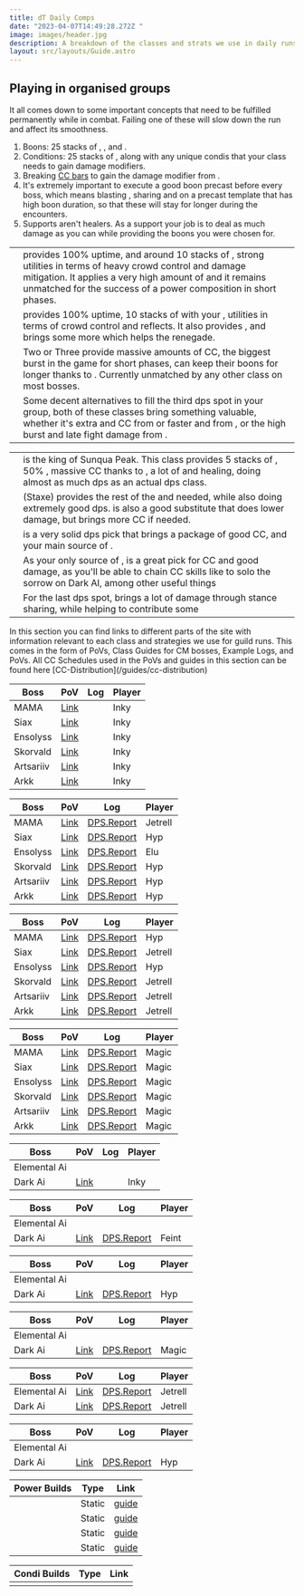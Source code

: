 ```yaml
---
title: dT Daily Comps
date: "2023-04-07T14:49:28.272Z "
image: images/header.jpg
description: A breakdown of the classes and strats we use in daily runs
layout: src/layouts/Guide.astro
---
```


## Playing in organised groups

It all comes down to some important concepts that need to be fulfilled permanently while in combat. Failing one of these will slow down the run and affect its smoothness.

1. Boons: 25 stacks of <Boon name="Might"/>, <Boon name="Fury"/>, <Boon name="Quickness"/> and <Boon name="Alacrity"/>.
2. Conditions: 25 stacks of <Condition name="vulnerability"/>, along with any unique condis that your class needs to gain damage modifiers.
3. Breaking [CC bars](guides/cc-distribution) to gain the damage modifier from <Effect name="Exposed"/>.
4. It's extremely important to execute a good boon precast before every boss, which means blasting <Boon name="Might"/>, sharing <Boon name="Quickness"/> and <Boon name="Alacrity"/> on a precast template that has high boon duration, so that these will stay for longer during the encounters.
5. Supports aren't healers. As a support your job is to deal as much damage as you can while providing the boons you were chosen for.

<Divider text="Compositions"/>

<Card title="Shattered Observatory and Nightmare CM">

|                                                                                                                                                                                            |                                                                                                                                                                                                                                                                                                                                                                                                                                                                   |
| ------------------------------------------------------------------------------------------------------------------------------------------------------------------------------------------ | ----------------------------------------------------------------------------------------------------------------------------------------------------------------------------------------------------------------------------------------------------------------------------------------------------------------------------------------------------------------------------------------------------------------------------------------------------------------- |
| <Specialization name="Renegade" disableText/>                                                                                                                                              | <BuildLink build="Power Renegade" specialization="Renegade"/> provides 100% <Boon name="Alacrity"/> uptime, and around 10 stacks of <Boon name="Might"/>, strong utilities in terms of heavy crowd control and damage mitigation. It applies a very high amount of <Condition name="vulnerability"/> and it remains unmatched for the success of a power composition in short phases. <br/>                                                                       |
| <Specialization name="Scrapper" disableText/>                                                                                                                                              | <BuildLink build="Power Scrapper"  specialization="Scrapper"/> provides 100% <Boon name="Quickness"/> uptime, 10 stacks of <Boon name="Might"/> with your <Skill name="Blast Gyro"/> , utilities in terms of crowd control and reflects. It also provides <Skill name="Superspeed"/>, and brings some more <Condition name="vulnerability"/> which helps the renegade.<br/>                                                                                   |
| <Specialization name="Soulbeast" disableText/>                                                                                                                                             | Two or Three <BuildLink build="Power Soulbeast"  specialization="Soulbeast"/> provide massive amounts of CC, the biggest burst in the game for short phases, can keep their boons for longer thanks to <Trait name="Essence of Speed"/>. Currently unmatched by any other class on most bosses.                                                                                                                                                                         |
| <Specialization name="Soulbeast" disableText/><Specialization name="Weaver" disableText/> <Specialization name="Dragonhunter" disableText/><Specialization name="Bladesworn" disableText/> | Some decent alternatives to fill the third dps spot in your group, both of these classes bring something valuable, whether it's extra <Boon name="Quickness"/> and CC from <BuildLink build="Power Bladesworn"  specialization="Bladesworn"/> or faster <Condition name="vulnerability"/> and <Boon name="Aegis"/> from <BuildLink build="Power Dragonhunter"  specialization="Dragonhunter"/>, or the high burst and late fight damage from <BuildLink build="Power Weaver" specialization="Weaver"/>. |

</Card>

<Card title="Sunqua Peak CM">

|                                                                                           |                                                                                                                                                                                                                                                                                                                                                    |
| ----------------------------------------------------------------------------------------- | -------------------------------------------------------------------------------------------------------------------------------------------------------------------------------------------------------------------------------------------------------------------------------------------------------------------------------------------------- |
| <Specialization name="Specter" disableText/>                                              | <BuildLink build="Condi Specter" specialization="Specter"/> is the king of Sunqua Peak. This class provides 5 stacks of <Boon name="Might"/>, 50% <Boon name="Alacrity"/>, massive CC thanks to <Skill name="Basilisk Venom"/>, a lot of <Condition name="vulnerability"/> and healing, doing almost as much dps as an actual dps class. <br/> |
| <Specialization name="Mirage" disableText/> <Specialization name="Renegade" disableText/> | <BuildLink build="Condi Mirage"  specialization="Mirage"/> (Staxe) provides the rest of the <Boon name="Might"/> and <Boon name="Alacrity"/> needed, while also doing extremely good dps.<BuildLink build="Condi Alac Renegade"  specialization="Renegade"/> is also a good substitute that does lower damage, but brings more CC if needed.<br/>           |
| <br/> <Specialization name="Harbinger" disableText/>                                      | <BuildLink build="Condi Harbinger"  specialization="Harbinger"/> is a very solid dps pick that brings a package of good CC, <Boon name="Might"/> and your main source of <Condition name="vulnerability"/>.                                                                                                                                    |
| <Specialization name="Firebrand" disableText/>                                            | As your only source of <Boon name="Quickness"/>, <BuildLink build="Condi Firebrand"  specialization="Firebrand"/> is a great pick for CC and good damage, as you'll be able to chain CC skills like <Skill name="Sanctuary"/> to solo the sorrow on Dark AI, among other useful things                                                         |
| <Specialization name="Soulbeast" disableText/>                                            | For the last dps spot, <BuildLink build="Condi Soulbeast"  specialization="Soulbeast"/> brings a lot of damage through stance sharing, while helping to contribute some <Condition name="vulnerability"/>                                                                                                                                         |

</Card>

<Divider text="Useful Links"/>
In this section you can find links to different parts of the site with information relevant to each class and strategies we use for guild runs. This comes in the form of PoVs, Class Guides for CM bosses, Example Logs, and PoVs. All CC Schedules used in the PoVs and guides in this section can be found here [CC-Distribution](/guides/cc-distribution)

<Card title="Example Power PoVs + Logs">

<Tabs>
<Tab specialization="Renegade">

| Boss      | PoV                                                        | Log | Player |
| --------- | ---------------------------------------------------------- | --- | ------ |
| MAMA      | [Link](https://www.youtube.com/watch?v=lAIxOQlt_jI&t=235s) |     | Inky   |
| Siax      | [Link](https://www.youtube.com/watch?v=lAIxOQlt_jI&t=290s) |     | Inky   |
| Ensolyss  | [Link](https://www.youtube.com/watch?v=lAIxOQlt_jI&t=333s) |     | Inky   |
| Skorvald  | [Link](https://www.youtube.com/watch?v=lAIxOQlt_jI&t=0s)   |     | Inky   |
| Artsariiv | [Link](https://www.youtube.com/watch?v=lAIxOQlt_jI&t=68s)  |     | Inky   |
| Arkk      | [Link](https://www.youtube.com/watch?v=lAIxOQlt_jI&t=133s) |     | Inky   |

</Tab>

<Tab specialization="Scrapper">

| Boss      | PoV                                        | Log                                                         | Player  |
| --------- | ------------------------------------------ | ----------------------------------------------------------- | ------- |
| MAMA      | [Link](https://youtu.be/xEHSN4uoyaM)       | [DPS.Report](https://dps.report/p2jZ-20230226-153044_mama)  | Jetrell |
| Siax      | [Link](https://youtu.be/cN_fLBIaAhA)       | [DPS.Report](https://dps.report/bYKc-20230226-154315_siax)  | Hyp     |
| Ensolyss  | [Link](https://youtu.be/kTTD3RrMIlI)       | [DPS.Report](https://dps.report/qwmP-20221215-182717_enso)  | Elu     |
| Skorvald  | [Link](https://youtu.be/l-BeKbgeL8s)       | [DPS.Report](https://dps.report/Lskf-20230217-222859_skor)  | Hyp     |
| Artsariiv | [Link](https://youtu.be/qhCSGO0cZ0o?t=139) | [DPS.Report](https://dps.report/3zj4-20221117-203459_arriv) | Hyp     |
| Arkk      | [Link](https://youtu.be/uaC9y-1G6Us)       | [DPS.Report](https://dps.report/Assu-20230221-212418_arkk)  | Hyp     |

</Tab>

<Tab specialization="Soulbeast">

| Boss      | PoV                                        | Log                                                         | Player  |
| --------- | ------------------------------------------ | ----------------------------------------------------------- | ------- |
| MAMA      | [Link](https://youtu.be/90pdA_RXrZg)       | [DPS.Report](https://dps.report/N9pA-20230221-222004_mama)  | Hyp     |
| Siax      | [Link](https://youtu.be/vznqacW_-mU)       | [DPS.Report](https://dps.report/bYKc-20230226-154315_siax)  | Jetrell |
| Ensolyss  | [Link](https://youtu.be/0aW6haE4vhI)       | [DPS.Report](https://dps.report/BJD5-20230226-165007_enso)  | Hyp     |
| Skorvald  | [Link](https://youtu.be/NG7OX2ZLyQU)       | [DPS.Report](https://dps.report/tdg5-20230217-223427_skor)  | Jetrell |
| Artsariiv | [Link](https://youtu.be/8bQUWBhMaHo)       | [DPS.Report](https://dps.report/DnoQ-20230127-005234_arriv) | Jetrell |
| Arkk      | [Link](https://youtu.be/VJOA0w7c_rw?t=200) | [DPS.Report](https://dps.report/yEY8-20221117-234757_arkk)  | Jetrell |

</Tab>
<Tab specialization="Dragonhunter">

| Boss      | PoV                                        | Log                                                         | Player |
| --------- | ------------------------------------------ | ----------------------------------------------------------- | ------ |
| MAMA      | [Link](https://youtu.be/JAL9VH6TYkI?t=286) | [DPS.Report](https://dps.report/yIZv-20230221-233753_mama)  | Magic  |
| Siax      | [Link](https://youtu.be/JAL9VH6TYkI?t=341) | [DPS.Report](https://dps.report/fw1V-20230221-234248_siax)  | Magic  |
| Ensolyss  | [Link](https://youtu.be/JAL9VH6TYkI?t=387) | [DPS.Report](https://dps.report/PFOU-20230221-234625_enso)  | Magic  |
| Skorvald  | [Link](https://youtu.be/JAL9VH6TYkI)       | [DPS.Report](https://dps.report/w6Vw-20230221-220014_skor)  | Magic  |
| Artsariiv | [Link](https://youtu.be/JAL9VH6TYkI?t=82)  | [DPS.Report](https://dps.report/Eb5h-20230221-221859_arriv) | Magic  |
| Arkk      | [Link](https://youtu.be/JAL9VH6TYkI?t=164) | [DPS.Report](https://dps.report/sKwF-20230221-224208_arkk)  | Magic  |

</Tab>
</Tabs>

</Card>

<Card title="Example Condi PoVs + Logs">

<Tabs>
<Tab specialization="Renegade">

| Boss         | PoV                                                        | Log | Player |
| ------------ | ---------------------------------------------------------- | --- | ------ |
| Elemental Ai |                                                            |     |        |
| Dark Ai      | [Link](https://www.youtube.com/watch?v=lAIxOQlt_jI&t=453s) |     | Inky   |

</Tab>

<Tab specialization="Mirage">

| Boss         | PoV                                  | Log                                                      | Player |
| ------------ | ------------------------------------ | -------------------------------------------------------- | ------ |
| Elemental Ai |                                      |                                                          |        |
| Dark Ai      | [Link](https://youtu.be/VI3ZbbNrwzk) | [DPS.Report](https://dps.report/lwZE-20221206-215756_ai) | Feint  |

</Tab>

<Tab specialization="Specter">

| Boss         | PoV                                  | Log                                                      | Player |
| ------------ | ------------------------------------ | -------------------------------------------------------- | ------ |
| Elemental Ai |                                      |                                                          |        |
| Dark Ai      | [Link](https://youtu.be/_3PUmCnd2Yw) | [DPS.Report](https://dps.report/NoFh-20220918-213603_ai) | Hyp    |

</Tab>

<Tab specialization="Firebrand">

| Boss         | PoV                                  | Log                                                      | Player |
| ------------ | ------------------------------------ | -------------------------------------------------------- | ------ |
| Elemental Ai |                                      |                                                          |        |
| Dark Ai      | [Link](https://youtu.be/nI2Innr3-as) | [DPS.Report](https://dps.report/l5JF-20230221-215418_ai) | Magic  |

</Tab>
<Tab specialization="Soulbeast">

| Boss         | PoV                                  | Log                                                      | Player  |
| ------------ | ------------------------------------ | -------------------------------------------------------- | ------- |
| Elemental Ai | [Link](https://youtu.be/gG1vvlHn4kM) | [DPS.Report](https://dps.report/9nHZ-20220924-222032_ai) | Jetrell |
| Dark Ai      | [Link](https://youtu.be/ewdKTjtD4AY) | [DPS.Report](https://dps.report/NoFh-20220918-213603_ai) | Jetrell |

</Tab>
<Tab specialization="Harbinger">

| Boss         | PoV                                  | Log                                                      | Player |
| ------------ | ------------------------------------ | -------------------------------------------------------- | ------ |
| Elemental Ai |                                      |                                                          |        |
| Dark Ai      | [Link](https://youtu.be/fdGXM_aYVAo) | [DPS.Report](https://dps.report/8iUH-20221107-000901_ai) | Hyp    |

</Tab>
</Tabs>
</Card>
<Card title="CM Profession Guides">

| Power Builds                                                          | Type   | Link                                                   |
| --------------------------------------------------------------------- | ------ | ------------------------------------------------------ |
| <BuildLink build="Power Renegade" specialization="Renegade"/>         | Static | [guide](/cm-guides/revenant/power-renegade/static)     |
| <BuildLink build="Power Scrapper" specialization="Scrapper"/>         | Static | [guide](/cm-guides/engineer/power-scrapper/static)     |
| <BuildLink build="Power Soulbeast" specialization="Soulbeast"/>       | Static | [guide](/cm-guides/ranger/power-soulbeast/static)      |
| <BuildLink build="Power Dragonhunter" specialization="Dragonhunter"/> | Static | [guide](/cm-guides/guardian/power-dragonhunter/static) |

| Condi Builds | Type | Link |
| ------------ | ---- | ---- |
|              |      |      |

</Card>
